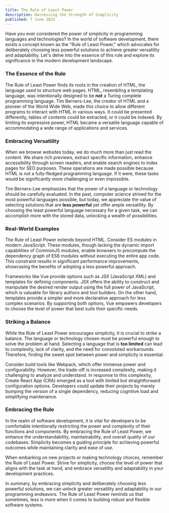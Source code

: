 ```yaml
---
title: The Rule of Least Power
description: Harnessing the Strength of Simplicity
published: 7 June 2023
---
```


<BlogImage
	alt="Tim Berners-Lee, the creator of HTML and a pioneer of the World Wide Web"
	src="/blog/berners-lee.jpg"
	width={600}
	height={346}
/>

Have you ever considered the power of simplicity in programming languages and technologies? In the world of software development, there exists a concept known as the "Rule of Least Power," which advocates for deliberately choosing less powerful solutions to achieve greater versatility and adaptability. Let's delve into the essence of this rule and explore its significance in the modern development landscape.

### **The Essence of the Rule**

The Rule of Least Power finds its roots in the creation of HTML, the language used to structure web pages. HTML, resembling a templating language, was intentionally designed to be **not** a Turing complete programming language. Tim Berners-Lee, the creator of HTML and a pioneer of the World Wide Web, made this choice to allow different programs to interact with HTML in various ways. It could be presented differently, tables of contents could be extracted, or it could be indexed. By limiting its expressive power, HTML became a versatile language capable of accommodating a wide range of applications and services.

### **Embracing Versatility**

When we browse websites today, we do much more than just read the content. We share rich previews, extract specific information, enhance accessibility through screen readers, and enable search engines to index pages for SEO purposes. These operations are made possible because HTML is not a fully-fledged programming language. If it were, these tasks would be significantly more challenging or even impossible.

Tim Berners-Lee emphasizes that the power of a language or technology should be carefully evaluated. In the past, computer science strived for the most powerful languages possible, but today, we appreciate the value of selecting solutions that are **less powerful** yet offer ample versatility. By choosing the least powerful language necessary for a given task, we can accomplish more with the stored data, unlocking a wealth of possibilities.

### **Real-World Examples**

The Rule of Least Power extends beyond HTML. Consider ES modules in modern JavaScript. These modules, though lacking the dynamic import capabilities of CommonJS modules, enable browsers to precompute the dependency graph of ES6 modules without executing the entire app code. This constraint results in significant performance improvements, showcasing the benefits of adopting a less powerful approach.

Frameworks like Vue provide options such as JSX (JavaScript XML) and templates for defining components. JSX offers the ability to construct and manipulate the desired render output using the full power of JavaScript, which is valuable for library authors and tool builders. On the other hand, templates provide a simpler and more declarative approach for less complex scenarios. By supporting both options, Vue empowers developers to choose the level of power that best suits their specific needs.

### **Striking a Balance**

While the Rule of Least Power encourages simplicity, it is crucial to strike a balance. The language or technology chosen must be powerful enough to solve the problem at hand. Selecting a language that is **too limited** can lead to complexity, lack of clarity, and the need for convoluted workarounds. Therefore, finding the sweet spot between power and simplicity is essential.

Consider build tools like Webpack, which offer immense power and configurability. However, the trade-off is increased complexity, making it challenging to analyze and understand. In response to this complexity, Create React App (CRA) emerged as a tool with limited but straightforward configuration options. Developers could update their projects by merely bumping the version of a single dependency, reducing cognitive load and simplifying maintenance.

### **Embracing the Rule**

In the realm of software development, it is vital for developers to be comfortable intentionally restricting the power and complexity of their functions and components. By embracing the Rule of Least Power, we enhance the understandability, maintainability, and overall quality of our codebases. Simplicity becomes a guiding principle for achieving powerful outcomes while maintaining clarity and ease of use.

When embarking on new projects or making technology choices, remember the Rule of Least Power. Strive for simplicity, choose the level of power that aligns with the task at hand, and embrace versatility and adaptability in your development practices.

In summary, by embracing simplicity and deliberately choosing less powerful solutions, we can unlock greater versatility and adaptability in our programming endeavors. The Rule of Least Power reminds us that sometimes, less is more when it comes to building robust and flexible software systems.
